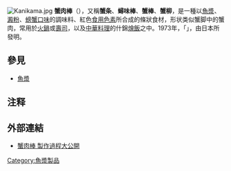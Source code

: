 [[File:Kanikama.jpg|thumb]]
'''蟹肉棒'''（{{lang|en|Crab stick}}），又稱'''蟹条'''、'''蟳味棒'''、'''蟹棒'''{{notetag|由于“肉棒”为色情词汇，为回避[[关键词过滤|关键词过滤]]而略去“肉”字。}}、'''蟹柳'''，是一種以[[魚漿|魚漿]]、[[澱粉|澱粉]]、[[螃蟹|螃蟹口味]]的調味料、紅色[[食用色素|食用色素]]所合成的條狀食材，形状类似蟹脚中的蟹肉，常用於[[火鍋|火鍋]]或[[壽司|壽司]]，以及[[中華料理|中華料理]]的什錦[[燴飯|燴飯]]之中。1973年，「{{lang|ja|珍味かまぼこ・かにあし}}」，由日本{{lang|ja|{{link-ja|株式会社スギヨ|スギヨ}}}}所發明。

==參見==
*[[魚漿|魚漿]]

== 注释 ==
<references group="註"/>

==外部連結==
{{Commonscat|Crab sticks}}
{{wiktionary|蟳味棒|蟹肉棒|蟹柳}}
*[http://www.youtube.com/watch?v=8nxug_coJ-o 蟹肉棒 製作過程大公開] {{Wayback|url=http://www.youtube.com/watch?v=8nxug_coJ-o |date=20201226102723 }}

[[Category:魚漿製品|Category:魚漿製品]]